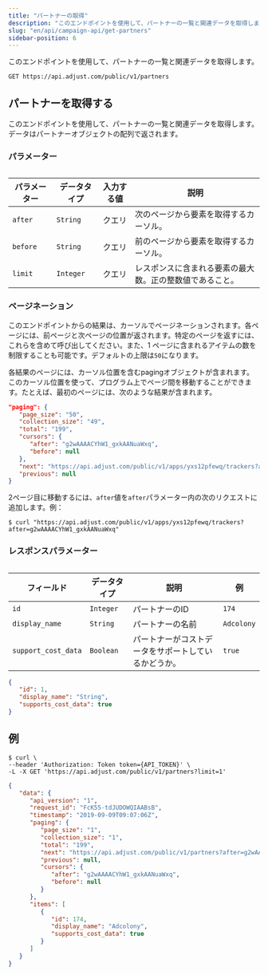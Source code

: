 ```yaml
---
title: "パートナーの取得"
description: "このエンドポイントを使用して、パートナーの一覧と関連データを取得します。"
slug: "en/api/campaign-api/get-partners"
sidebar-position: 6
---
```

このエンドポイントを使用して、パートナーの一覧と関連データを取得します。

```http
GET https://api.adjust.com/public/v1/partners
```

パートナーを取得する
----------

このエンドポイントを使用して、パートナーの一覧と関連データを取得します。データはパートナーオブジェクトの配列で返されます。

### パラメーター

<table> 

|  パラメーター  |  データタイプ   | 入力する値 |              説明              |
|----------|-----------|-------|------------------------------|
| `after`  | `String`  | クエリ   | 次のページから要素を取得するカーソル。          |
| `before` | `String`  | クエリ   | 前のページから要素を取得するカーソル。          |
| `limit`  | `Integer` | クエリ   | レスポンスに含まれる要素の最大数。正の整数値であること。 |

</Table> 

### ページネーション

このエンドポイントからの結果は、カーソルでページネーションされます。各ページには、前ページと次ページの位置が返されます。特定のページを返すには、これらを含めて呼び出してください。また、1 ページに含まれるアイテムの数を制限することも可能です。デフォルトの上限は`50`になります。

各結果のページには、カーソル位置を含むpagingオブジェクトが含まれます。このカーソル位置を使って、プログラム上でページ間を移動することができます。たとえば、最初のページには、次のような結果が含まれます。

```json
"paging": {
   "page_size": "50",
   "collection_size": "49",
   "total": "199",
   "cursors": {
      "after": "g2wAAAACYhW1_gxkAANuaWxq",
      "before": null
   },
   "next": "https://api.adjust.com/public/v1/apps/yxs12pfewq/trackers?after=g2wAAAACYhW1_gxkAANuaWxq&limit=50",
   "previous": null
}
```

2ページ目に移動するには、`after`値を`after`パラメーター内の次のリクエストに追加します。例：

```console
$ curl "https://api.adjust.com/public/v1/apps/yxs12pfewq/trackers?after=g2wAAAACYhW1_gxkAANuaWxq"
```

### レスポンスパラメーター

<table> 

|        フィールド        |  データタイプ   |             説明             |     例      |
|---------------------|-----------|----------------------------|------------|
| `id`                | `Integer` | パートナーのID                   | `174`      |
| `display_name`      | `String`  | パートナーの名前                   | `Adcolony` |
| `support_cost_data` | `Boolean` | パートナーがコストデータをサポートしているかどうか。 | `true`     |

</Table> 

```json
{
   "id": 1,
   "display_name": "String",
   "supports_cost_data": true
}
```

例
---

```console
$ curl \
--header 'Authorization: Token token={API_TOKEN}' \
-L -X GET 'https://api.adjust.com/public/v1/partners?limit=1'
```

```json
{
   "data": {
      "api_version": "1",
      "request_id": "FcK55-tdJUDOWQIAABsB",
      "timestamp": "2019-09-09T09:07:06Z",
      "paging": {
         "page_size": "1",
         "collection_size": "1",
         "total": "199",
         "next": "https://api.adjust.com/public/v1/partners?after=g2wAAAACYhW1_gxkAANuaWxq&limit=1",
         "previous": null,
         "cursors": {
            "after": "g2wAAAACYhW1_gxkAANuaWxq",
            "before": null
         }
      },
      "items": [
         {
            "id": 174,
            "display_name": "Adcolony",
            "supports_cost_data": true
         }
      ]
   }
}
```


